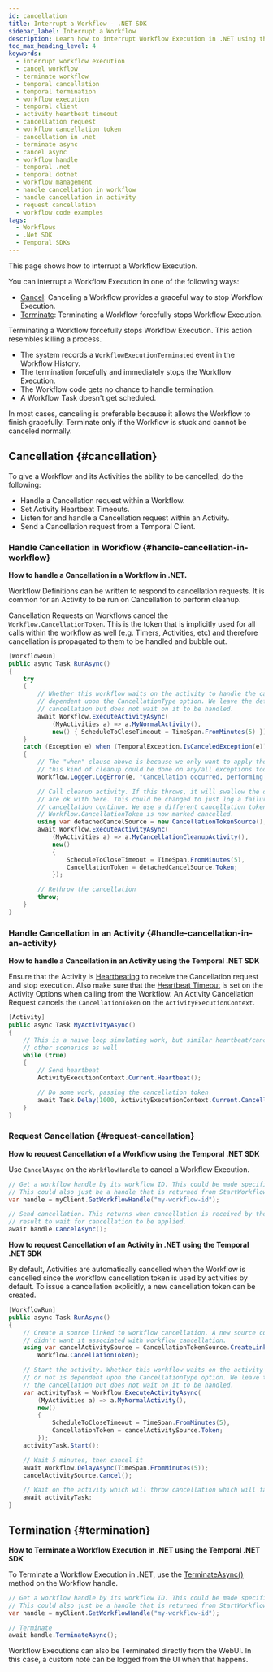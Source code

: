 ```yaml
---
id: cancellation
title: Interrupt a Workflow - .NET SDK
sidebar_label: Interrupt a Workflow
description: Learn how to interrupt Workflow Execution in .NET using the Temporal SDK. Cancel for graceful stops; terminate for forceful stops. Handle Cancellation in Workflow and Activities efficiently.
toc_max_heading_level: 4
keywords:
  - interrupt workflow execution
  - cancel workflow
  - terminate workflow
  - temporal cancellation
  - temporal termination
  - workflow execution
  - temporal client
  - activity heartbeat timeout
  - cancellation request
  - workflow cancellation token
  - cancellation in .net
  - terminate async
  - cancel async
  - workflow handle
  - temporal .net
  - temporal dotnet
  - workflow management
  - handle cancellation in workflow
  - handle cancellation in activity
  - request cancellation
  - workflow code examples
tags:
  - Workflows
  - .Net SDK
  - Temporal SDKs
---
```


This page shows how to interrupt a Workflow Execution.

You can interrupt a Workflow Execution in one of the following ways:

- [Cancel](#cancellation): Canceling a Workflow provides a graceful way to stop Workflow Execution.
- [Terminate](#termination): Terminating a Workflow forcefully stops Workflow Execution.

Terminating a Workflow forcefully stops Workflow Execution.
This action resembles killing a process.
- The system records a `WorkflowExecutionTerminated` event in the Workflow History.
- The termination forcefully and immediately stops the Workflow Execution.
- The Workflow code gets no chance to handle termination.
- A Workflow Task doesn't get scheduled.

In most cases, canceling is preferable because it allows the Workflow to finish gracefully.
Terminate only if the Workflow is stuck and cannot be canceled normally.

## Cancellation {#cancellation}

To give a Workflow and its Activities the ability to be cancelled, do the following:

- Handle a Cancellation request within a Workflow.
- Set Activity Heartbeat Timeouts.
- Listen for and handle a Cancellation request within an Activity.
- Send a Cancellation request from a Temporal Client.

### Handle Cancellation in Workflow {#handle-cancellation-in-workflow}

**How to handle a Cancellation in a Workflow in .NET.**

Workflow Definitions can be written to respond to cancellation requests.
It is common for an Activity to be run on Cancellation to perform cleanup.

Cancellation Requests on Workflows cancel the `Workflow.CancellationToken`.
This is the token that is implicitly used for all calls within the workflow as well (e.g. Timers, Activities, etc) and therefore cancellation is propagated to them to be handled and bubble out.

```csharp
[WorkflowRun]
public async Task RunAsync()
{
    try
    {
        // Whether this workflow waits on the activity to handle the cancellation or not is
        // dependent upon the CancellationType option. We leave the default here which sends the
        // cancellation but does not wait on it to be handled.
        await Workflow.ExecuteActivityAsync(
            (MyActivities a) => a.MyNormalActivity(),
            new() { ScheduleToCloseTimeout = TimeSpan.FromMinutes(5) });
    }
    catch (Exception e) when (TemporalException.IsCanceledException(e))
    {
        // The "when" clause above is because we only want to apply the logic to cancellation, but
        // this kind of cleanup could be done on any/all exceptions too.
        Workflow.Logger.LogError(e, "Cancellation occurred, performing cleanup");

        // Call cleanup activity. If this throws, it will swallow the original exception which we
        // are ok with here. This could be changed to just log a failure and let the original
        // cancellation continue. We use a different cancellation token since the default one on
        // Workflow.CancellationToken is now marked cancelled.
        using var detachedCancelSource = new CancellationTokenSource();
        await Workflow.ExecuteActivityAsync(
            (MyActivities a) => a.MyCancellationCleanupActivity(),
            new()
            {
                ScheduleToCloseTimeout = TimeSpan.FromMinutes(5),
                CancellationToken = detachedCancelSource.Token;
            });

        // Rethrow the cancellation
        throw;
    }
}
```

### Handle Cancellation in an Activity {#handle-cancellation-in-an-activity}

**How to handle a Cancellation in an Activity using the Temporal .NET SDK**

Ensure that the Activity is [Heartbeating](/develop/dotnet/failure-detection#activity-heartbeats) to receive the Cancellation request and stop execution.
Also make sure that the [Heartbeat Timeout](/develop/dotnet/failure-detection#heartbeat-timeout) is set on the Activity Options when calling from the Workflow.
An Activity Cancellation Request cancels the `CancellationToken` on the `ActivityExecutionContext`.

```csharp
[Activity]
public async Task MyActivityAsync()
{
    // This is a naive loop simulating work, but similar heartbeat/cancellation logic applies to
    // other scenarios as well
    while (true)
    {
        // Send heartbeat
        ActivityExecutionContext.Current.Heartbeat();

        // Do some work, passing the cancellation token
        await Task.Delay(1000, ActivityExecutionContext.Current.CancellationToken);
    }
}
```

### Request Cancellation {#request-cancellation}

**How to request Cancellation of a Workflow using the Temporal .NET SDK**

Use `CancelAsync` on the `WorkflowHandle` to cancel a Workflow Execution.

```csharp
// Get a workflow handle by its workflow ID. This could be made specific to a run by passing run ID.
// This could also just be a handle that is returned from StartWorkflowAsync instead.
var handle = myClient.GetWorkflowHandle("my-workflow-id");

// Send cancellation. This returns when cancellation is received by the server. Wait on the handle's
// result to wait for cancellation to be applied.
await handle.CancelAsync();
```

**How to request Cancellation of an Activity in .NET using the Temporal .NET SDK**

By default, Activities are automatically cancelled when the Workflow is cancelled since the workflow cancellation token is used by activities by default.
To issue a cancellation explicitly, a new cancellation token can be created.

```csharp
[WorkflowRun]
public async Task RunAsync()
{
    // Create a source linked to workflow cancellation. A new source could be created instead if we
    // didn't want it associated with workflow cancellation.
    using var cancelActivitySource = CancellationTokenSource.CreateLinkedTokenSource(
        Workflow.CancellationToken);

    // Start the activity. Whether this workflow waits on the activity to handle the cancellation
    // or not is dependent upon the CancellationType option. We leave the default here which sends
    // the cancellation but does not wait on it to be handled.
    var activityTask = Workflow.ExecuteActivityAsync(
        (MyActivities a) => a.MyNormalActivity(),
        new()
        {
            ScheduleToCloseTimeout = TimeSpan.FromMinutes(5),
            CancellationToken = cancelActivitySource.Token;
        });
    activityTask.Start();

    // Wait 5 minutes, then cancel it
    await Workflow.DelayAsync(TimeSpan.FromMinutes(5));
    cancelActivitySource.Cancel();

    // Wait on the activity which will throw cancellation which will fail the workflow
    await activityTask;
}
```

## Termination {#termination}

**How to Terminate a Workflow Execution in .NET using the Temporal .NET SDK**

To Terminate a Workflow Execution in .NET, use the [TerminateAsync()](https://dotnet.temporal.io/api/Temporalio.Client.WorkflowHandle.html#Temporalio_Client_WorkflowHandle_TerminateAsync_System_String_Temporalio_Client_WorkflowTerminateOptions_) method on the Workflow handle.

```csharp
// Get a workflow handle by its workflow ID. This could be made specific to a run by passing run ID.
// This could also just be a handle that is returned from StartWorkflowAsync instead.
var handle = myClient.GetWorkflowHandle("my-workflow-id");

// Terminate
await handle.TerminateAsync();
```

Workflow Executions can also be Terminated directly from the WebUI. In this case, a custom note can be logged from the UI when that happens.
